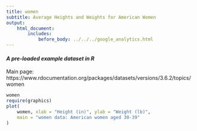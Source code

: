 ```yaml
---
title: women
subtitle: Average Heights and Weights for American Women
output:
    html_document:
        includes:
            before_body: ../../../google_analytics.html
---
```


#### *A pre-loaded example dataset in R*
Main page: https://www.rdocumentation.org/packages/datasets/versions/3.6.2/topics/women

```r
women
require(graphics)
plot(
    women, xlab = "Height (in)", ylab = "Weight (lb)",
    main = "women data: American women aged 30-39"
)
```
